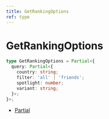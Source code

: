 ```yaml
---
title: GetRankingOptions
ref: type
---
```


# GetRankingOptions

```ts
type GetRankingOptions = Partial<{
  query: Partial<{
    country: string;
    filter: 'all' | 'friends';
    spotlight: number;
    variant: string;
  }>;
}>;
```

- [Partial](https://www.typescriptlang.org/docs/handbook/utility-types.html#partialtype)
